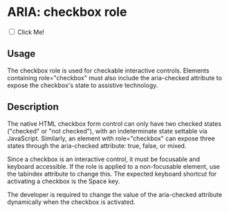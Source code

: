 
<Meta title="Checkbox Component" component={CheckboxPrimary} />

# ARIA: checkbox role

<Preview withToolbar>
  <Story name="ARIA: checkbox role">
    <CheckboxPrimary onClick={action('button-click')}>
        <input type="checkbox" aria-checked="false" tabindex="0" aria-labelledby="chk1-label"></input> 
        <label id="chk1-label">Click Me!</label>
    </CheckboxPrimary>
  </Story>
</Preview>

## Usage

The checkbox role is used for checkable interactive controls. Elements containing role="checkbox" must also include the aria-checked attribute to expose the checkbox's state to assistive technology.

## Description

The native HTML checkbox  form control can only have two checked states ("checked" or "not checked"), with an indeterminate state settable via JavaScript. Similarly, an element with role="checkbox"  can expose three states through the aria-checked attribute: true, false, or mixed.

Since a checkbox is an interactive control, it must be focusable and keyboard accessible. If the role is applied to a non-focusable element, use the tabindex attribute to change this. The expected keyboard shortcut for activating a checkbox is the Space key.

The developer is required to change the value of the aria-checked attribute dynamically when the checkbox is activated.
